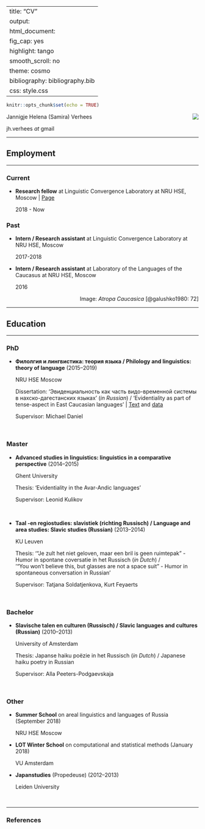 
---
title: "CV"
output:
  html_document:
    fig_cap: yes
    highlight: tango
    smooth_scroll: no
    theme: cosmo
bibliography: bibliography.bib
css: style.css
---

```r
knitr::opts_chunk$set(echo = TRUE)
```


<img style="float: right" src="images/atropa.png">


Jannigje Helena (Samira) Verhees 

jh.verhees _at_ gmail

---

## Employment

---

### Current

* **Research fellow** at Linguistic Convergence Laboratory at NRU HSE, Moscow | [Page](https://www.hse.ru/en/staff/samiraverhees)

    2018 - Now 

### Past

* **Intern / Research assistant** at Linguistic Convergence Laboratory at NRU HSE, Moscow
   
    2017-2018 

* **Intern / Research assistant** at Laboratory of the Languages of the Caucasus at NRU HSE, Moscow
   
    2016
    
<div style="text-align: right">Image: *Atropa Caucasica* [@galushko1980: 72] </div>

---

## Education

---

### PhD


* **Филолгия и лингвистика: теория языка / Philology and linguistics: theory of language** (2015--2019)

    NRU HSE Moscow

    Dissertation: 'Эвиденциальность как часть видо-временной системы в нахско-дагестанских языках' (*in Russian*) / 'Evidentiality as part of tense-aspect in East Caucasian languages' | [Text](https://www.hse.ru/sci/diss/300367563) and  [data](https://github.com/sverhees/dissertation_evidentiality)

    Supervisor: Michael Daniel

<br>

### Master

* **Advanced studies in linguistics: linguistics in a comparative perspective** (2014--2015)

    Ghent University

    Thesis: 'Evidentiality in the Avar-Andic languages'

    Supervisor: Leonid Kulikov

<br>

* **Taal -en regiostudies: slavistiek (richting Russisch) / Language and area studies: Slavic studies (Russian)** (2013--2014)

    KU Leuven

    Thesis: '"Je zult het niet geloven, maar een bril is geen ruimtepak" - Humor in spontane coversatie in het Russisch  (*in Dutch*) / <br> '"You won't believe this, but glasses are not a space suit" - Humor in spontaneous conversation in Russian'

    Supervisor: Tatjana Soldatjenkova, Kurt Feyaerts

<br>

### Bachelor

* **Slavische talen en culturen (Russisch) / Slavic languages and cultures (Russian)** (2010--2013)

    University of Amsterdam

    Thesis: Japanse haiku poëzie in het Russisch (*in Dutch*) / Japanese haiku poetry in Russian

    Supervisor: Alla Peeters-Podgaevskaja

<br>

### Other

* **Summer School** on areal linguistics and languages of Russia (September 2018)

    NRU HSE Moscow


* **LOT Winter School** on computational and statistical methods (January 2018)

    VU Amsterdam


* **Japanstudies** (Propedeuse) (2012--2013)

    Leiden University
    
<br>

---

### References


